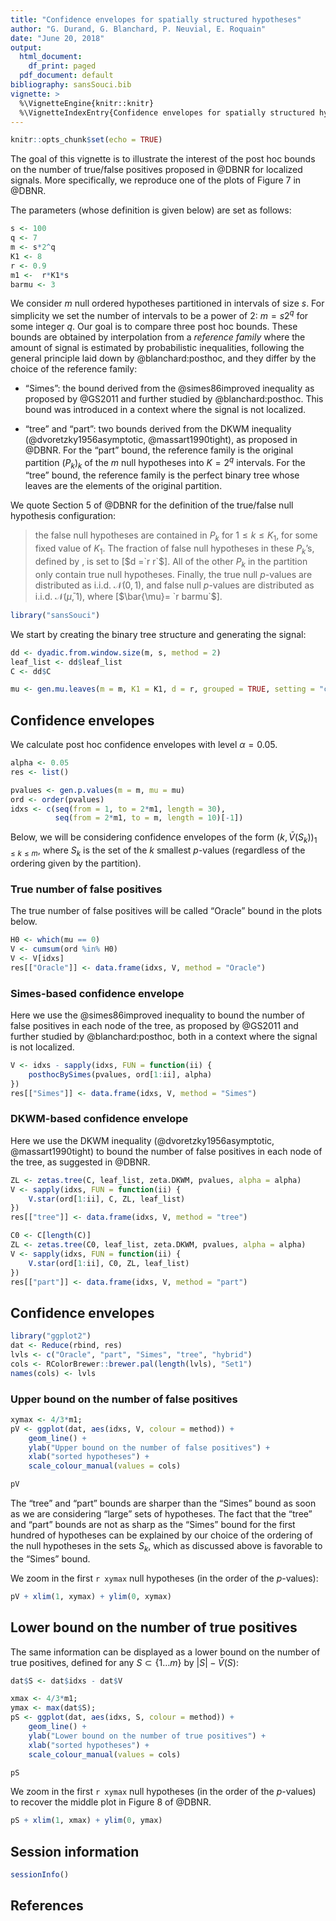 ```yaml
---
title: "Confidence envelopes for spatially structured hypotheses"
author: "G. Durand, G. Blanchard, P. Neuvial, E. Roquain"
date: "June 20, 2018"
output:
  html_document:
    df_print: paged
  pdf_document: default
bibliography: sansSouci.bib
vignette: >
  %\VignetteEngine{knitr::knitr}
  %\VignetteIndexEntry{Confidence envelopes for spatially structured hypotheses}
---
```


```r
knitr::opts_chunk$set(echo = TRUE)
```

The goal of this vignette is to illustrate the interest of the post hoc bounds on the number of true/false positives proposed in @DBNR for localized signals. More specifically, we reproduce one of the plots of Figure 7 in @DBNR.

The parameters (whose definition is given below) are set as follows:

```r
s <- 100
q <- 7
m <- s*2^q
K1 <- 8
r <- 0.9
m1 <-  r*K1*s
barmu <- 3
```


We consider $m$ null ordered hypotheses partitioned in intervals of size $s$. For simplicity we set the number of intervals to be a power of 2: $m = s 2^q$ for some integer $q$. Our goal is to compare three post hoc bounds. These bounds are obtained by interpolation from a *reference family* where the amount of signal is estimated by probabilistic inequalities, following the general principle laid down by @blanchard:posthoc, and they differ by the choice of the reference family:

- "Simes": the bound derived from the @simes86improved inequality as proposed by @GS2011 and further studied by @blanchard:posthoc. This bound was introduced in a context where the signal is not localized.

- "tree" and "part": two bounds derived from the DKWM inequality (@dvoretzky1956asymptotic, @massart1990tight), as proposed in @DBNR. For the "part" bound, the reference family is the original partition $(P_k)_k$ of the $m$ null hypotheses into $K=2^q$ intervals. For the "tree" bound, the reference family is the perfect binary tree whose leaves are the elements of the original partition.

We quote Section 5 of @DBNR for the definition of the true/false null hypothesis configuration:

> the false null hypotheses are contained in $P_k$ for $1 \leq k \leq K_1$, for some fixed value of $K_1$. The  fraction of false null hypotheses in these $P_k$'s, defined by \eqref{eq:def-r}, is set to [$d =`r r`$]. All of the other $P_k$ in the partition only contain true null hypotheses. Finally,  the true null $p$-values are distributed as i.i.d. $\mathcal{N}(0,1)$, and false null $p$-values are distributed as i.i.d. $\mathcal{N}(\bar{\mu}, 1)$, where [$\bar{\mu}= `r barmu`$].  


```r
library("sansSouci")
```

We start by creating the binary tree structure and generating the signal:

```r
dd <- dyadic.from.window.size(m, s, method = 2)
leaf_list <- dd$leaf_list
C <- dd$C

mu <- gen.mu.leaves(m = m, K1 = K1, d = r, grouped = TRUE, setting = "const", barmu = barmu, leaf_list = leaf_list)
```

## Confidence envelopes

We calculate post hoc confidence envelopes with level $\alpha = 0.05$.

```r
alpha <- 0.05
res <- list()
```

```r
pvalues <- gen.p.values(m = m, mu = mu)
ord <- order(pvalues)
idxs <- c(seq(from = 1, to = 2*m1, length = 30),
          seq(from = 2*m1, to = m, length = 10)[-1])
```

Below, we will be considering confidence envelopes of the form $(k, \bar{V}(S_k))_{1 \leq k \leq m}$, where $S_k$ is the set of the $k$ smallest $p$-values (regardless of the ordering given by the partition). 

### True number of false positives

The true number of false positives will be called "Oracle" bound in the plots below.

```r
H0 <- which(mu == 0)
V <- cumsum(ord %in% H0)
V <- V[idxs]
res[["Oracle"]] <- data.frame(idxs, V, method = "Oracle")
```

### Simes-based confidence envelope

Here we use the @simes86improved inequality to bound the number of false positives in each node of the tree, as proposed by @GS2011 and further studied by @blanchard:posthoc, both in a context where the signal is not localized. 

```r
V <- idxs - sapply(idxs, FUN = function(ii) {
    posthocBySimes(pvalues, ord[1:ii], alpha)
})
res[["Simes"]] <- data.frame(idxs, V, method = "Simes")
```

### DKWM-based confidence envelope

Here we use the DKWM inequality (@dvoretzky1956asymptotic, @massart1990tight) to bound the number of false positives in each node of the tree, as suggested in @DBNR.

```r
ZL <- zetas.tree(C, leaf_list, zeta.DKWM, pvalues, alpha = alpha)
V <- sapply(idxs, FUN = function(ii) {
    V.star(ord[1:ii], C, ZL, leaf_list)
})
res[["tree"]] <- data.frame(idxs, V, method = "tree")
```

```r
C0 <- C[length(C)]
ZL <- zetas.tree(C0, leaf_list, zeta.DKWM, pvalues, alpha = alpha)
V <- sapply(idxs, FUN = function(ii) {
    V.star(ord[1:ii], C0, ZL, leaf_list)
})
res[["part"]] <- data.frame(idxs, V, method = "part")

```


## Confidence envelopes

```r
library("ggplot2")
dat <- Reduce(rbind, res)
lvls <- c("Oracle", "part", "Simes", "tree", "hybrid")
cols <- RColorBrewer::brewer.pal(length(lvls), "Set1")
names(cols) <- lvls
```


### Upper bound on the number of false positives


```r
xymax <- 4/3*m1;
pV <- ggplot(dat, aes(idxs, V, colour = method)) + 
    geom_line() +
    ylab("Upper bound on the number of false positives") +
    xlab("sorted hypotheses") +
    scale_colour_manual(values = cols)
```

```r
pV
```

The "tree" and "part" bounds are sharper than the "Simes" bound as soon as we are considering "large" sets of hypotheses.  The fact that the "tree" and "part" bounds are not as sharp as the "Simes" bound for the first hundred of hypotheses can be explained by our choice of the ordering of the null hypotheses in the sets $S_k$, which as discussed above is favorable to the "Simes" bound.

We zoom in the first `r xymax` null hypotheses (in the order of the $p$-values):

```r
pV + xlim(1, xymax) + ylim(0, xymax)
```

## Lower bound on the number of true positives

The same information can be displayed as a lower bound on the number of true positives, defined for any $S \subset \{1 \dots m\}$ by $|S| - \bar{V}(S)$:

```r
dat$S <- dat$idxs - dat$V
```

```r
xmax <- 4/3*m1;
ymax <- max(dat$S);
pS <- ggplot(dat, aes(idxs, S, colour = method)) + 
    geom_line() +
    ylab("Lower bound on the number of true positives") +
    xlab("sorted hypotheses") +
    scale_colour_manual(values = cols)
```

```r
pS
```


We zoom in the first `r xymax` null hypotheses (in the order of the $p$-values) to recover the middle plot in Figure 8 of @DBNR.

```r
pS + xlim(1, xmax) + ylim(0, ymax)
```


## Session information

```r
sessionInfo()
```



## References

